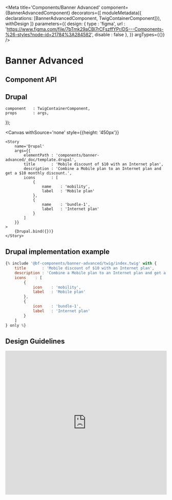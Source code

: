 
<Meta
    title='Components/Banner Advanced'
    component={BannerAdvancedComponent}
    decorators={[
        moduleMetadata({ declarations: [BannerAdvancedComponent, TwigContainerComponent]}),
        withDesign
    ]}
    parameters={{
        design: {
            type    : 'figma',
            url     : 'https://www.figma.com/file/7bTmk29aCBl7rCFszffYPr/DS---Components-%26-styles?node-id=21784%3A284582',
            disable : false
        },
    }}
    argTypes={{}}
/>

# Banner Advanced

## Component API

<ArgsTable of={BannerAdvancedComponent} />


## Drupal

    component   : TwigContainerComponent,
    props       : args,
});

<Canvas
    withSource='none'
    style={{height: '450px'}}
>
    <Story
        name='Drupal'
        args={{
            elementPath : 'components/banner-advanced/_doc/template.drupal',
            title       : 'Mobile discount of $10 with an Internet plan',
            description : 'Combine a Mobile plan to an Internet plan and get a $10 monthly discount.',
            icons       : [
                {
                    name    : 'mobility',
                    label   : 'Mobile plan'
                },
                {
                    name    : 'bundle-1',
                    label   : 'Internet plan'
                }
            ]
        }}
    >
        {Drupal.bind({})}
    </Story>
</Canvas>


## Drupal implementation example

```jsx
{% include '@bf-components/banner-advanced/twig/index.twig' with {
    title       : 'Mobile discount of $10 with an Internet plan',
    description : 'Combine a Mobile plan to an Internet plan and get a $10 monthly discount.',
    icons    : [
        {
            icon    : 'mobility',
            label   : 'Mobile plan'
        },
        {
            icon    : 'bundle-1',
            label   : 'Internet plan'
        }
    ]
} only %}
```


## Design Guidelines

<iframe width='100%' height='450' src='https://www.figma.com/embed?embed_host=share&url=https%3A%2F%2Fwww.figma.com%2Ffile%2F7bTmk29aCBl7rCFszffYPr%2FDS---Components-%26-styles%3Fnode-id%3D21784%3A284582' frameBorder='0' allowFullScreen></iframe>